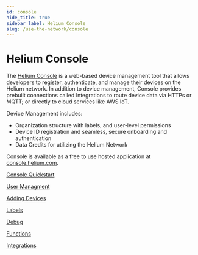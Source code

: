 ```yaml
---
id: console
hide_title: true
sidebar_label: Helium Console
slug: /use-the-network/console
---
```


# Helium Console

The [Helium Console](http://console.helium.com/) is a web-based device
management tool that allows developers to register, authenticate, and manage
their devices on the Helium network. In addition to device management, Console
provides prebuilt connections called Integrations to route device data via HTTPs
or MQTT; or directly to cloud services like AWS IoT.

Device Management includes:

- Organization structure with labels, and user-level permissions
- Device ID registration and seamless, secure onboarding and authentication
- Data Credits for utilizing the Helium Network

Console is available as a free to use hosted application at
[console.helium.com](https://console.helium.com).

[Console Quickstart](/docs/use-the-network/console/quickstart)

[User Managment](/docs/use-the-network/console/users)

[Adding Devices](/docs/use-the-network/console/adding-devices)

[Labels](/docs/use-the-network/console/labels)

[Debug](/docs/use-the-network/console/debug)

[Functions](/docs/use-the-network/console/functions)

[Integrations](/docs/use-the-network/console/integrations)
